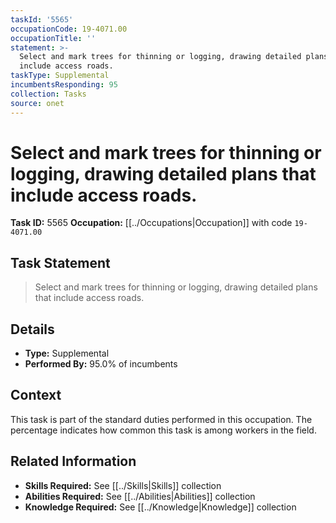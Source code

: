 ```yaml
---
taskId: '5565'
occupationCode: 19-4071.00
occupationTitle: ''
statement: >-
  Select and mark trees for thinning or logging, drawing detailed plans that
  include access roads.
taskType: Supplemental
incumbentsResponding: 95
collection: Tasks
source: onet
---
```

# Select and mark trees for thinning or logging, drawing detailed plans that include access roads.

**Task ID:** 5565
**Occupation:** [[../Occupations|Occupation]] with code `19-4071.00`

## Task Statement

> Select and mark trees for thinning or logging, drawing detailed plans that include access roads.

## Details

- **Type:** Supplemental
- **Performed By:** 95.0% of incumbents

## Context

This task is part of the standard duties performed in this occupation. The percentage indicates how common this task is among workers in the field.

## Related Information

- **Skills Required:** See [[../Skills|Skills]] collection
- **Abilities Required:** See [[../Abilities|Abilities]] collection
- **Knowledge Required:** See [[../Knowledge|Knowledge]] collection

